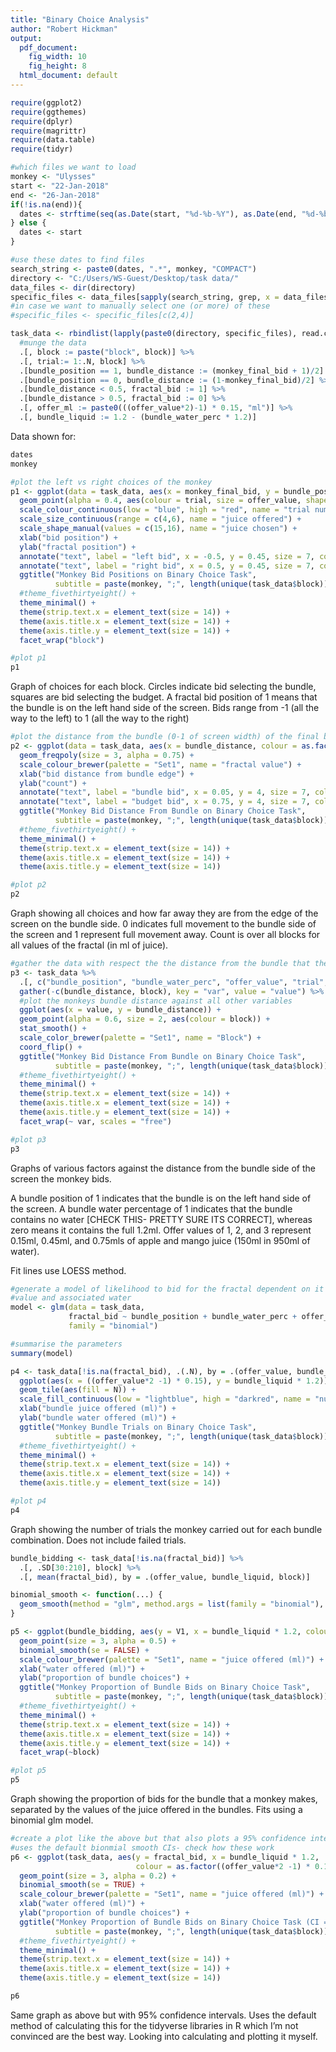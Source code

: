 ```yaml
---
title: "Binary Choice Analysis"
author: "Robert Hickman"
output:
  pdf_document:
    fig_width: 10
    fig_height: 8
  html_document: default
---
```

```r
require(ggplot2)
require(ggthemes)
require(dplyr)
require(magrittr)
require(data.table)
require(tidyr)
```

```r
#which files we want to load
monkey <- "Ulysses"
start <- "22-Jan-2018"
end <- "26-Jan-2018"
if(!is.na(end)){
  dates <- strftime(seq(as.Date(start, "%d-%b-%Y"), as.Date(end, "%d-%b-%Y"), "days"), "%d-%b-%Y")
} else {
  dates <- start
}

#use these dates to find files
search_string <- paste0(dates, ".*", monkey, "COMPACT")
directory <- "C:/Users/WS-Guest/Desktop/task data/"
data_files <- dir(directory)
specific_files <- data_files[sapply(search_string, grep, x = data_files)]
#in case we want to manually select one (or more) of these
#specific_files <- specific_files[c(2,4)]

task_data <- rbindlist(lapply(paste0(directory, specific_files), read.csv, na.strings = "NaN"), idcol = "block") %>%
  #munge the data
  .[, block := paste("block", block)] %>%
  .[, trial:= 1:.N, block] %>%
  .[bundle_position == 1, bundle_distance := (monkey_final_bid + 1)/2] %>%
  .[bundle_position == 0, bundle_distance := (1-monkey_final_bid)/2] %>%
  .[bundle_distance < 0.5, fractal_bid := 1] %>%
  .[bundle_distance > 0.5, fractal_bid := 0] %>%
  .[, offer_ml := paste0(((offer_value*2)-1) * 0.15, "ml")] %>%
  .[, bundle_liquid := 1.2 - (bundle_water_perc * 1.2)]

```

Data shown for:
```r
dates
monkey

```


```r
#plot the left vs right choices of the monkey
p1 <- ggplot(data = task_data, aes(x = monkey_final_bid, y = bundle_position)) +
  geom_point(alpha = 0.4, aes(colour = trial, size = offer_value, shape = as.factor(fractal_bid))) +
  scale_colour_continuous(low = "blue", high = "red", name = "trial number") +
  scale_size_continuous(range = c(4,6), name = "juice offered") +
  scale_shape_manual(values = c(15,16), name = "juice chosen") +
  xlab("bid position") +
  ylab("fractal position") +
  annotate("text", label = "left bid", x = -0.5, y = 0.45, size = 7, colour = "darkgrey") +
  annotate("text", label = "right bid", x = 0.5, y = 0.45, size = 7, colour = "darkgrey") +
  ggtitle("Monkey Bid Positions on Binary Choice Task",
          subtitle = paste(monkey, ";", length(unique(task_data$block)), "blocks")) +
  #theme_fivethirtyeight() +
  theme_minimal() +
  theme(strip.text.x = element_text(size = 14)) +
  theme(axis.title.x = element_text(size = 14)) +
  theme(axis.title.y = element_text(size = 14)) +
  facet_wrap("block")

```

```r
#plot p1
p1
```

Graph of choices for each block. Circles indicate bid selecting the bundle, squares are bid selecting the budget. A fractal bid position of 1 means that the bundle is on the left hand side of the screen. Bids range from -1 (all the way to the left) to 1 (all the way to the right) \newpage

```r
#plot the distance from the bundle (0-1 of screen width) of the final bid
p2 <- ggplot(data = task_data, aes(x = bundle_distance, colour = as.factor(offer_ml))) +
  geom_freqpoly(size = 3, alpha = 0.75) +
  scale_colour_brewer(palette = "Set1", name = "fractal value") +
  xlab("bid distance from bundle edge") +
  ylab("count") +
  annotate("text", label = "bundle bid", x = 0.05, y = 4, size = 7, colour = "darkgrey") +
  annotate("text", label = "budget bid", x = 0.75, y = 4, size = 7, colour = "darkgrey") +
  ggtitle("Monkey Bid Distance From Bundle on Binary Choice Task",
          subtitle = paste(monkey, ";", length(unique(task_data$block)), "blocks")) +
  #theme_fivethirtyeight() +
  theme_minimal() +
  theme(strip.text.x = element_text(size = 14)) +
  theme(axis.title.x = element_text(size = 14)) +
  theme(axis.title.y = element_text(size = 14))

```

```r
#plot p2
p2
```

Graph showing all choices and how far away they are from the edge of the screen on the bundle side. 0 indicates full movement to the bundle side of the screen and 1 represent full movement away. Count is over all blocks for all values of the fractal (in ml of juice). \newpage

```r
#gather the data with respect the the distance from the bundle that the monkey bid
p3 <- task_data %>%
  .[, c("bundle_position", "bundle_water_perc", "offer_value", "trial", "bundle_distance", "block")] %>%
  gather(-c(bundle_distance, block), key = "var", value = "value") %>%
  #plot the monkeys bundle distance against all other variables
  ggplot(aes(x = value, y = bundle_distance)) +
  geom_point(alpha = 0.6, size = 2, aes(colour = block)) +
  stat_smooth() +
  scale_color_brewer(palette = "Set1", name = "Block") +
  coord_flip() +
  ggtitle("Monkey Bid Distance From Bundle on Binary Choice Task",
          subtitle = paste(monkey, ";", length(unique(task_data$block)), "blocks")) +
  #theme_fivethirtyeight() +
  theme_minimal() +
  theme(strip.text.x = element_text(size = 14)) +
  theme(axis.title.x = element_text(size = 14)) +
  theme(axis.title.y = element_text(size = 14)) +
  facet_wrap(~ var, scales = "free")

```

```r
#plot p3
p3
```

Graphs of various factors against the distance from the bundle side of the screen the monkey bids.

A bundle position of 1 indicates that the bundle is on the left hand side of the screen. A bundle water percentage of 1 indicates that the bundle contains no water [CHECK THIS- PRETTY SURE ITS CORRECT], whereas zero means it contains the full 1.2ml. Offer values of 1, 2, and 3 represent 0.15ml, 0.45ml, and 0.75mls of apple and mango juice (150ml in 950ml of water).

Fit lines use LOESS method. \newpage

```r
#generate a model of likelihood to bid for the fractal dependent on it's position,
#value and associated water
model <- glm(data = task_data,
             fractal_bid ~ bundle_position + bundle_water_perc + offer_value + trial,
             family = "binomial")

#summarise the parameters
summary(model)

```
\newpage


```r
p4 <- task_data[!is.na(fractal_bid), .(.N), by = .(offer_value, bundle_liquid)] %>%
  ggplot(aes(x = ((offer_value*2 -1) * 0.15), y = bundle_liquid * 1.2)) +
  geom_tile(aes(fill = N)) +
  scale_fill_continuous(low = "lightblue", high = "darkred", name = "number of trials") +
  xlab("bundle juice offered (ml)") +
  ylab("bundle water offered (ml)") +
  ggtitle("Monkey Bundle Trials on Binary Choice Task",
          subtitle = paste(monkey, ";", length(unique(task_data$block)), "blocks")) +
  #theme_fivethirtyeight() +
  theme_minimal() +
  theme(strip.text.x = element_text(size = 14)) +
  theme(axis.title.x = element_text(size = 14)) +
  theme(axis.title.y = element_text(size = 14)) 

```

```r
#plot p4
p4
```

Graph showing the number of trials the monkey carried out for each bundle combination. Does not include failed trials. \newpage

```r
bundle_bidding <- task_data[!is.na(fractal_bid)] %>%
  .[, .SD[30:210], block] %>%
  .[, mean(fractal_bid), by = .(offer_value, bundle_liquid, block)]

binomial_smooth <- function(...) {
  geom_smooth(method = "glm", method.args = list(family = "binomial"), ...)
}

p5 <- ggplot(bundle_bidding, aes(y = V1, x = bundle_liquid * 1.2, colour = as.factor((offer_value*2 -1) * 0.15))) +
  geom_point(size = 3, alpha = 0.5) +
  binomial_smooth(se = FALSE) +
  scale_colour_brewer(palette = "Set1", name = "juice offered (ml)") +
  xlab("water offered (ml)") +
  ylab("proportion of bundle choices") +
  ggtitle("Monkey Proportion of Bundle Bids on Binary Choice Task",
          subtitle = paste(monkey, ";", length(unique(task_data$block)), "blocks")) +
  #theme_fivethirtyeight() +
  theme_minimal() +
  theme(strip.text.x = element_text(size = 14)) +
  theme(axis.title.x = element_text(size = 14)) +
  theme(axis.title.y = element_text(size = 14)) +
  facet_wrap(~block)
```

```r
#plot p5
p5
```

Graph showing the proportion of bids for the bundle that a monkey makes, separated by the values of the juice offered in the bundles. Fits using a binomial glm model.

```r
#create a plot like the above but that also plots a 95% confidence interval
#uses the default bionmial smooth CIs- check how these work
p6 <- ggplot(task_data, aes(y = fractal_bid, x = bundle_liquid * 1.2,
                            colour = as.factor((offer_value*2 -1) * 0.15), group = offer_value)) +
  geom_point(size = 3, alpha = 0.2) +
  binomial_smooth(se = TRUE) +
  scale_colour_brewer(palette = "Set1", name = "juice offered (ml)") +
  xlab("water offered (ml)") +
  ylab("proportion of bundle choices") +
  ggtitle("Monkey Proportion of Bundle Bids on Binary Choice Task (CI = 0.95?)",
          subtitle = paste(monkey, ";", length(unique(task_data$block)), "blocks")) +
  #theme_fivethirtyeight() +
  theme_minimal() +
  theme(strip.text.x = element_text(size = 14)) +
  theme(axis.title.x = element_text(size = 14)) +
  theme(axis.title.y = element_text(size = 14)) 

```

```r
p6
```

Same graph as above but with 95% confidence intervals. Uses the default method of calculating this for the tidyverse libraries in R which I'm not convinced are the best way. Looking into calculating and plotting it myself.



